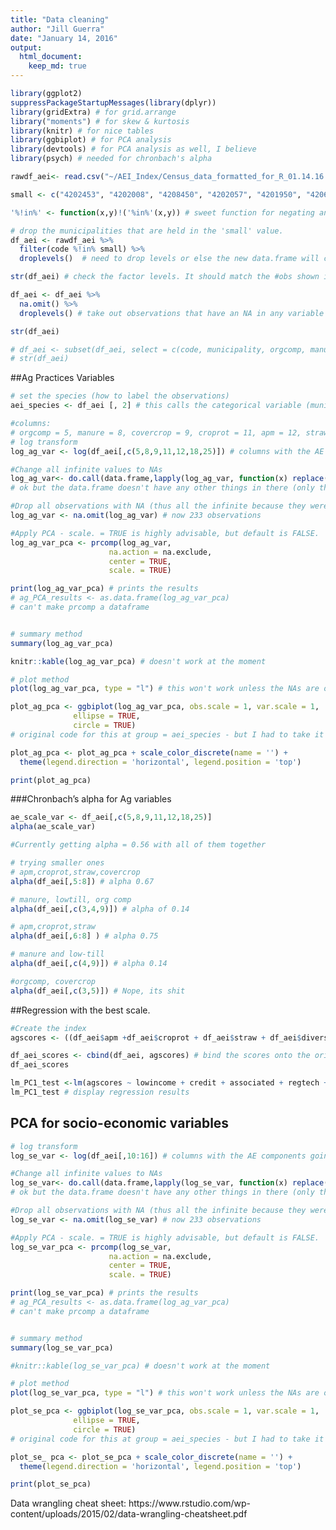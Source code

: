 ```yaml
---
title: "Data cleaning"
author: "Jill Guerra"
date: "January 14, 2016"
output: 
  html_document:
    keep_md: true 
---
```


```r
library(ggplot2)
suppressPackageStartupMessages(library(dplyr))
library(gridExtra) # for grid.arrange 
library("moments") # for skew & kurtosis
library(knitr) # for nice tables 
library(ggbiplot) # for PCA analysis 
library(devtools) # for PCA analysis as well, I believe 
library(psych) # needed for chronbach's alpha
```

```r
rawdf_aei<- read.csv("~/AEI_Index/Census_data_formatted_for_R_01.14.16.csv", quote = '"', sep = ",", na.strings = c(".",""), strip.white = TRUE) # load full dataset
```

```r

small <- c("4202453", "4202008", "4208450", "4202057", "4201950", "4206306") # these are the codes for the municipalities that have fewer than 50 farms. Names in Result_tracking Rmd. 

'%!in%' <- function(x,y)!('%in%'(x,y)) # sweet function for negating an %in% function 

# drop the municipalities that are held in the 'small' value. 
df_aei <- rawdf_aei %>% 
  filter(code %!in% small) %>% 
  droplevels()  # need to drop levels or else the new data.frame will continue to store the other factors even though they aren't being used. See Homework 5 from stats class for more about this. 

str(df_aei) # check the factor levels. It should match the #obs shown in the global environment section. If it does not then the droplevels() didn't work. 

```

```r
df_aei <- df_aei %>% 
  na.omit() %>% 
  droplevels() # take out observations that have an NA in any variable 

str(df_aei)
```

```r
# df_aei <- subset(df_aei, select = c(code, municipality, orgcomp, manure, covercrop, croprot, apm, straw, lowtill, lowincome, credit, associated, regtech, offfarminc, diverse, famlab)) 
# str(df_aei)
```


##Ag Practices Variables 
```r

# set the species (how to label the observations)
aei_species <- df_aei [, 2] # this calls the categorical variable (municipality names)

#columns:
# orgcomp = 5, manure = 8, covercrop = 9, croprot = 11, apm = 12, straw = 18, diverse = 25
# log transform 
log_ag_var <- log(df_aei[,c(5,8,9,11,12,18,25)]) # columns with the AE components going to be used in the index 

#Change all infinite values to NAs 
log_ag_var<- do.call(data.frame,lapply(log_ag_var, function(x) replace(x, is.infinite(x),NA))) # this changes all of them! 
# ok but the data.frame doesn't have any other things in there (only the components)

#Drop all observations with NA (thus all the infinite because they were previously changed to NA)
log_ag_var <- na.omit(log_ag_var) # now 233 observations

#Apply PCA - scale. = TRUE is highly advisable, but default is FALSE. 
log_ag_var_pca <- prcomp(log_ag_var, 
                      na.action = na.exclude, 
                      center = TRUE,               
                      scale. = TRUE) 

print(log_ag_var_pca) # prints the results 
# ag_PCA_results <- as.data.frame(log_ag_var_pca)
# can't make prcomp a dataframe


# summary method
summary(log_ag_var_pca)

knitr::kable(log_ag_var_pca) # doesn't work at the moment 
```

```r
# plot method
plot(log_ag_var_pca, type = "l") # this won't work unless the NAs are omitted a few lines up. 

plot_ag_pca <- ggbiplot(log_ag_var_pca, obs.scale = 1, var.scale = 1,
              ellipse = TRUE, 
              circle = TRUE)
# original code for this at group = aei_species - but I had to take it out because there were different number of observations. This is because I had to drop values in the log_aei df as prcomp would not work with NAs. 

plot_ag_pca <- plot_ag_pca + scale_color_discrete(name = '') + 
  theme(legend.direction = 'horizontal', legend.position = 'top')

print(plot_ag_pca)
```

###Chronbach's alpha for Ag variables 
```r
ae_scale_var <- df_aei[,c(5,8,9,11,12,18,25)]
alpha(ae_scale_var)

#Currently getting alpha = 0.56 with all of them together

# trying smaller ones 
# apm,croprot,straw,covercrop
alpha(df_aei[,5:8]) # alpha 0.67

# manure, lowtill, org comp
alpha(df_aei[,c(3,4,9)]) # alpha of 0.14 

# apm,croprot,straw
alpha(df_aei[,6:8] ) # alpha 0.75

# manure and low-till
alpha(df_aei[,c(4,9)]) # alpha 0.14

#orgcomp, covercrop
alpha(df_aei[,c(3,5)]) # Nope, its shit 

```

##Regression with the best scale. 
```r
#Create the index
agscores <- ((df_aei$apm +df_aei$croprot + df_aei$straw + df_aei$diverse + df_aei$covercrop + df_aei$manure + df_aei$orgcomp)/7) # testing one score set 

df_aei_scores <- cbind(df_aei, agscores) # bind the scores onto the original dataframe 
df_aei_scores

lm_PC1_test <-lm(agscores ~ lowincome + credit + associated + regtech + offfarminc +  famlab, df_aei_scores) 
lm_PC1_test # display regression results


```


## PCA for socio-economic variables
```r

# log transform 
log_se_var <- log(df_aei[,10:16]) # columns with the AE components going to be used in the index 

#Change all infinite values to NAs 
log_se_var<- do.call(data.frame,lapply(log_se_var, function(x) replace(x, is.infinite(x),NA))) # this changes all of them! 
# ok but the data.frame doesn't have any other things in there (only the components)

#Drop all observations with NA (thus all the infinite because they were previously changed to NA)
log_se_var <- na.omit(log_se_var) # now 233 observations

#Apply PCA - scale. = TRUE is highly advisable, but default is FALSE. 
log_se_var_pca <- prcomp(log_se_var, 
                      na.action = na.exclude, 
                      center = TRUE,               
                      scale. = TRUE) 

print(log_se_var_pca) # prints the results 
# ag_PCA_results <- as.data.frame(log_ag_var_pca)
# can't make prcomp a dataframe


# summary method
summary(log_se_var_pca)

#knitr::kable(log_se_var_pca) # doesn't work at the moment 
```

```r
# plot method
plot(log_se_var_pca, type = "l") # this won't work unless the NAs are omitted a few lines up. 

plot_se_pca <- ggbiplot(log_se_var_pca, obs.scale = 1, var.scale = 1,
              ellipse = TRUE, 
              circle = TRUE)
# original code for this at group = aei_species - but I had to take it out because there were different number of observations. This is because I had to drop values in the log_aei df as prcomp would not work with NAs. 

plot_se_ pca <- plot_se_pca + scale_color_discrete(name = '') + 
  theme(legend.direction = 'horizontal', legend.position = 'top')

print(plot_se_pca)
```


Data wrangling cheat sheet: https://www.rstudio.com/wp-content/uploads/2015/02/data-wrangling-cheatsheet.pdf
